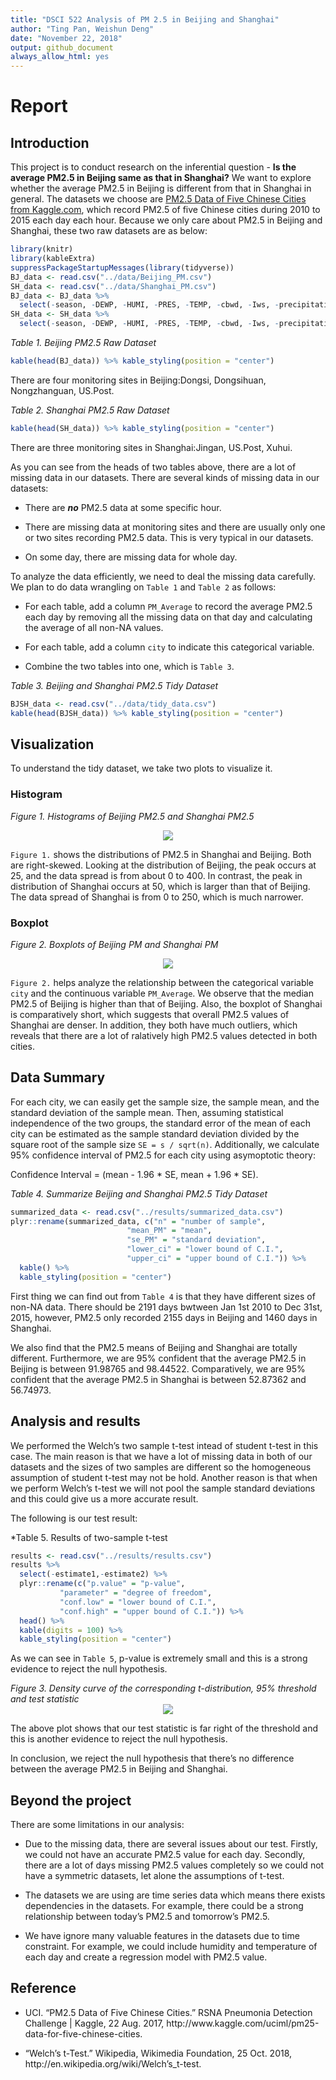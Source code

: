 ```yaml
---
title: "DSCI 522 Analysis of PM 2.5 in Beijing and Shanghai"
author: "Ting Pan, Weishun Deng"
date: "November 22, 2018"
output: github_document
always_allow_html: yes
---
```

# Report

## Introduction
This project is to conduct research on the inferential question - **Is the average PM2.5 in Beijing same as that in Shanghai?** We want to explore whether the average PM2.5 in Beijing is different from that in Shanghai in general. The datasets we choose are [PM2.5 Data of Five Chinese Cities from Kaggle.com](https://www.kaggle.com/uciml/pm25-data-for-five-chinese-cities), which record PM2.5 of five Chinese cities during 2010 to 2015 each day each hour. Because we only care about PM2.5 in Beijing and Shanghai, these two raw datasets are as below:

```r
library(knitr)
library(kableExtra)
suppressPackageStartupMessages(library(tidyverse))
BJ_data <- read.csv("../data/Beijing_PM.csv")
SH_data <- read.csv("../data/Shanghai_PM.csv")
BJ_data <- BJ_data %>%
  select(-season, -DEWP, -HUMI, -PRES, -TEMP, -cbwd, -Iws, -precipitation, -Iprec)
SH_data <- SH_data %>%
  select(-season, -DEWP, -HUMI, -PRES, -TEMP, -cbwd, -Iws, -precipitation, -Iprec)
```


*Table 1. Beijing PM2.5 Raw Dataset*
```r
kable(head(BJ_data)) %>% kable_styling(position = "center")
```

There are four monitoring sites in Beijing:Dongsi, Dongsihuan, Nongzhanguan, US.Post.


*Table 2. Shanghai PM2.5 Raw Dataset*
```r
kable(head(SH_data)) %>% kable_styling(position = "center")
```

There are three monitoring sites in Shanghai:Jingan, US.Post, Xuhui.

As you can see from the heads of two tables above, there are a lot of missing data in our datasets. There are several kinds of missing data in our datasets:

* There are ***no*** PM2.5 data at some specific hour.

* There are missing data at monitoring sites and there are usually only one or two sites recording PM2.5 data. This is very typical in our datasets.

* On some day, there are missing data for whole day.

To analyze the data efficiently, we need to deal the missing data carefully. We plan to do data wrangling on `Table 1` and `Table 2` as follows:

* For each table, add a column `PM_Average` to record the average PM2.5 each day by removing all the missing data on that day and calculating the average of all non-NA values.

* For each table, add a column `city` to indicate this categorical variable.

* Combine the two tables into one, which is `Table 3`.

*Table 3. Beijing and Shanghai PM2.5 Tidy Dataset*
```r
BJSH_data <- read.csv("../data/tidy_data.csv")
kable(head(BJSH_data)) %>% kable_styling(position = "center")
```


## Visualization

To understand the tidy dataset, we take two plots to visualize it.

### Histogram

*Figure 1. Histograms of Beijing PM2.5 and Shanghai PM2.5*

<center>
![](../results/histogram.png)
</center>

`Figure 1.` shows the distributions of PM2.5 in Shanghai and Beijing. Both are right-skewed. Looking at the distribution of Beijing, the peak occurs at 25, and the data spread is from about 0 to 400. In contrast, the peak in distribution of Shanghai occurs at 50, which is larger than that of Beijing. The data spread of Shanghai is from 0 to 250, which is much narrower.

### Boxplot

*Figure 2. Boxplots of Beijing PM and Shanghai PM*

<center>
![](../results/boxplot.png)
</center>

`Figure 2.` helps analyze the relationship between the categorical variable `city` and the continuous variable `PM_Average`. We observe that the median PM2.5 of Beijing is higher than that of Beijing. Also, the boxplot of Shanghai is comparatively short, which suggests that overall PM2.5 values of Shanghai are denser. In addition, they both have much outliers, which reveals that there are a lot of ralatively high PM2.5 values detected in both cities.

## Data Summary

For each city, we can easily get the sample size, the sample mean, and the standard deviation of the sample mean. Then, assuming statistical independence of the two groups, the standard error of the mean of each city can be estimated as the sample standard deviation divided by the square root of the sample size `SE = s / sqrt(n)`. Additionally, we calculate 95% confidence interval of PM2.5 for each city using asymoptotic theory: 


Confidence Interval = (mean -  1.96 * SE, mean +  1.96 * SE).

*Table 4. Summarize Beijing and Shanghai PM2.5 Tidy Dataset*

```r
summarized_data <- read.csv("../results/summarized_data.csv")
plyr::rename(summarized_data, c("n" = "number of sample",
                          "mean_PM" = "mean",
                          "se_PM" = "standard deviation",
                          "lower_ci" = "lower bound of C.I.",
                          "upper_ci" = "upper bound of C.I.")) %>%
  kable() %>%
  kable_styling(position = "center")
```

First thing we can find out from `Table 4` is that they have different sizes of non-NA data. There should be 2191 days bwtween Jan 1st 2010 to Dec 31st, 2015, however, PM2.5 only recorded 2155 days in Beijing and 1460 days in Shanghai.

We also find that the PM2.5 means of Beijing and Shanghai are totally different. Furthermore, we are 95% confident that the average PM2.5 in Beijing is between 91.98765 and 98.44522. Comparatively, we are 95% confident that the average PM2.5 in Shanghai is between 52.87362 and 56.74973.

## Analysis and results

We performed the Welch's two sample t-test intead of student t-test in this case. The main reason is that we have a lot of missing data in both of our datasets and the sizes of two samples are different so the homogeneous assumption of student t-test may not be hold. Another reason is that when we perform Welch's t-test we will not pool the sample standard deviations and this could give us a more accurate result.

The following is our test result:

*Table 5. Results of two-sample t-test

```r
results <- read.csv("../results/results.csv")
results %>%
  select(-estimate1,-estimate2) %>% 
  plyr::rename(c("p.value" = "p-value",
           "parameter" = "degree of freedom",
           "conf.low" = "lower bound of C.I.",
           "conf.high" = "upper bound of C.I.")) %>%
  head() %>% 
  kable(digits = 100) %>%
  kable_styling(position = "center")
```

As we can see in `Table 5`, p-value is extremely small and this is a strong evidence to reject the null hypothesis.

*Figure 3. Density curve of the corresponding t-distribution, 95% threshold and test statistic*
<center>
![](../results/testplot.png)
</center>
The above plot shows that our test statistic is far right of the threshold and this is another evidence to reject the null hypothesis.

In conclusion, we reject the null hypothesis that there's no difference between the average PM2.5 in Beijing and Shanghai. 

## Beyond the project

There are some limitations in our analysis:

  - Due to the missing data, there are several issues about our test. Firstly, we could not have an accurate PM2.5 value for each day. Secondly, there are a lot of days missing PM2.5 values completely so we could not have a symmetric datasets, let alone the assumptions of t-test.

  - The datasets we are using are time series data which means there exists dependencies in the datasets. For example, there could be a strong relationship between today's PM2.5 and tomorrow's PM2.5.
  
  - We have ignore many valuable features in the datasets due to time constraint. For example, we could include humidity and temperature of each day and create a regression model with PM2.5 value.


## Reference


- UCI. “PM2.5 Data of Five Chinese Cities.” RSNA Pneumonia Detection Challenge | Kaggle, 22 Aug. 2017, http://www.kaggle.com/uciml/pm25-data-for-five-chinese-cities.

- “Welch's t-Test.” Wikipedia, Wikimedia Foundation, 25 Oct. 2018, http://en.wikipedia.org/wiki/Welch's_t-test.